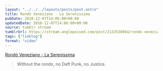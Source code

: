 ```yaml
---
layout: "../../../layouts/posts/post.astro"
title: Rondò Veneziano - La Serenissima
pubDate: 2010-12-07T14:06:00+00:00
updatedDate: 2010-12-07T14:06:00+00:00
source: tumblr stream
tumblrUrl: https://stream.anglepoised.com/post/2132538964/rondo-veneziano-la-serenissima-without-the
tags: ["linklog"]
format: "video"
---
```



<YouTube id="https://www.youtube.com/watch?v=6UDT3RtbYQw" />

[Rondò Veneziano - La Serenissima][1]

> Without the rondo, no Daft Punk, no Justice.

[1]: https://www.youtube.com/watch?v=6UDT3RtbYQw
